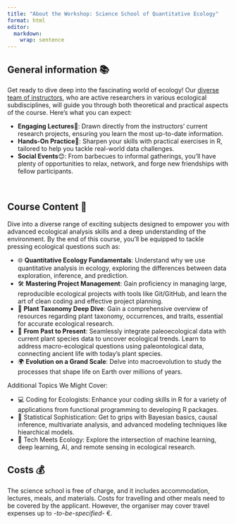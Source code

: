 ```yaml
---
title: "About the Workshop: Science School of Quantitative Ecology"
format: html
editor: 
  markdown: 
    wrap: sentence
---
```


## General information 📚
Get ready to dive deep into the fascinating world of ecology! Our [diverse team of instructors](team.qmd), who are active researchers in various ecological subdisciplines, will guide you through both theoretical and practical aspects of the course. Here's what you can expect:

* **Engaging Lectures**🔬: Drawn directly from the instructors' current research projects, ensuring you learn the most up-to-date information.
* **Hands-On Practice**🤝: Sharpen your skills with practical exercises in R, tailored to help you tackle real-world data challenges.
* **Social Events**😊: From barbecues to informal gatherings, you'll have plenty of opportunities to relax, network, and forge new friendships with fellow participants. 

<br>

::: {.callout-tip}
## Course Content 🎯

Dive into a diverse range of exciting subjects designed to empower you with advanced ecological analysis skills and a deep understanding of the environment. By the end of this course, you'll be equipped to tackle pressing ecological questions such as:

* 🌐 **Quantitative Ecology Fundamentals**: Understand why we use quantitative analysis in ecology, exploring the differences between data exploration, inference, and prediction.
* 🛠️ **Mastering Project Management**: Gain proficiency in managing large, reproducible ecological projects with tools like Git/GitHub, and learn the art of clean coding and effective project planning.
* 🌿 **Plant Taxonomy Deep Dive**: Gain a comprehensive overview of resources regarding plant taxonomy, occurrences, and traits, essential for accurate ecological research.
* 🌱 **From Past to Present**: Seamlessly integrate paleoecological data with current plant species data to uncover ecological trends. Learn to address macro-ecological questions using paleontological data, connecting ancient life with today's plant species.
* 🌍 **Evolution on a Grand Scale**: Delve into macroevolution to study the processes that shape life on Earth over millions of years.
:::

Additional Topics We Might Cover:

* 💻 Coding for Ecologists: Enhance your coding skills in R for a variety of applications from functional programming to developing R packages.
* 🎲 Statistical Sophistication: Get to grips with Bayesian basics, causal inference, multivariate analysis, and advanced modeling techniques like hiearchical models.
* 🤖 Tech Meets Ecology: Explore the intersection of machine learning, deep learning, AI, and remote sensing in ecological research.

## Costs 💰
The science school is free of charge, and it includes accommodation, lectures, meals, and materials. Costs for travelling and other meals need to be covered by the applicant. However, the organiser may cover travel expenses up to *-to-be-specified-* €.

